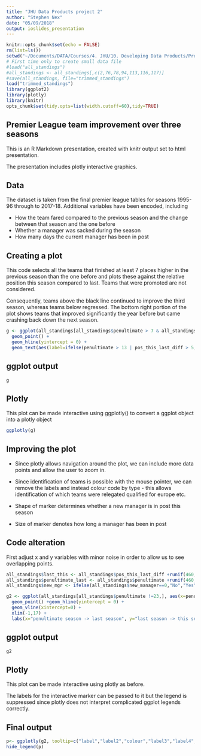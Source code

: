 ```yaml
---
title: "JHU Data Products project 2"
author: "Stephen Nex"
date: "05/09/2018"
output: ioslides_presentation
---
```


```r
knitr::opts_chunk$set(echo = FALSE)
rm(list=ls())
setwd("~/Documents/DATA/Courses/4. JHU/10. Developing Data Products/Project 2 - plotly presentation")
# First time only to create small data file
#load("all_standings")
#all_standings <- all_standings[,c(2,76,78,94,113,116,117)]
#save(all_standings, file="trimmed_standings")
load("trimmed_standings")
library(ggplot2)
library(plotly)
library(knitr)
opts_chunk$set(tidy.opts=list(width.cutoff=60),tidy=TRUE)
```

## Premier League team improvement over three seasons

This is an R Markdown presentation, created with knitr output set to html presentation. 

The presentation includes plotly interactive graphics.

## Data
The dataset is taken from the final premier league tables for seasons 1995-96 through to 2017-18.
Additional variables have been encoded, including

- How the team fared compared to the previous season and the change between that season and the one before
- Whether a manager was sacked during the season
- How many days the current manager has been in post

## Creating a plot
This code selects all the teams that finished at least 7 places higher in the previous season than the one before and plots these against the relative position this season compared to last.  Teams that were promoted are not considered.

Consequently, teams above the black line continued to improve the third season, whereas teams below regressed.
The bottom right portion of the plot shows teams that improved significantly the year before but came crashing back down the next season.

```r
g <- ggplot(all_standings[all_standings$penultimate > 7 & all_standings$penultimate !=23,], aes(x=penultimate,y=pos_this_last_diff, col=team)) +
  geom_point() +
  geom_hline(yintercept = 0) +
  geom_text(aes(label=ifelse(penultimate > 13 | pos_this_last_diff > 5, as.character(team),''),hjust=0.8,vjust=-.5))
```
## ggplot output
```r
g
```

## Plotly
This plot can be made interactive using ggplotly() to convert a ggplot object into a plotly object

```r
ggplotly(g)
```

## Improving the plot
- Since plotly allows navigation around the plot, we can include more data points and allow the user to zoom in.

- Since identification of teams is possible with the mouse pointer, we can remove the labels and instead colour code by type - this allows identification of which teams were relegated qualified for europe etc.

- Shape of marker determines whether a new manager is in post this season

- Size of marker denotes how long a manager has been in post

## Code alteration
First adjust x and y variables with minor noise in order to allow us to see overlapping points.

```r
all_standings$last_this <- all_standings$pos_this_last_diff +runif(460,-0.5,0.5)
all_standings$penultimate_last <- all_standings$penultimate +runif(460,-0.5,0.5)
all_standings$new_mgr <- ifelse(all_standings$new_manager==0,"No","Yes")

g2 <- ggplot(all_standings[all_standings$penultimate !=23,], aes(x=penultimate_last,y=last_this, label=team, label2=season, label3=penultimate,label4=round(last_this),col=type, shape=as.factor(new_mgr), size=manager_tenure)) +
  geom_point() +geom_hline(yintercept = 0) +
  geom_vline(xintercept=0) +
  xlim(-1,17) +
  labs(x="penultimate season -> last season", y="last season -> this season", title="Performance of teams who improved last season on the year before")
```

## ggplot output
```r
g2
```

## Plotly

This plot can be made interactive using plotly as before.

The labels for the interactive marker can be passed to it but the legend is suppressed since plotly does not interpret complicated ggplot legends correctly.


## Final output

```r
p<- ggplotly(g2, tooltip=c("label","label2","colour","label3","label4", "shape","size"))
hide_legend(p)
```

